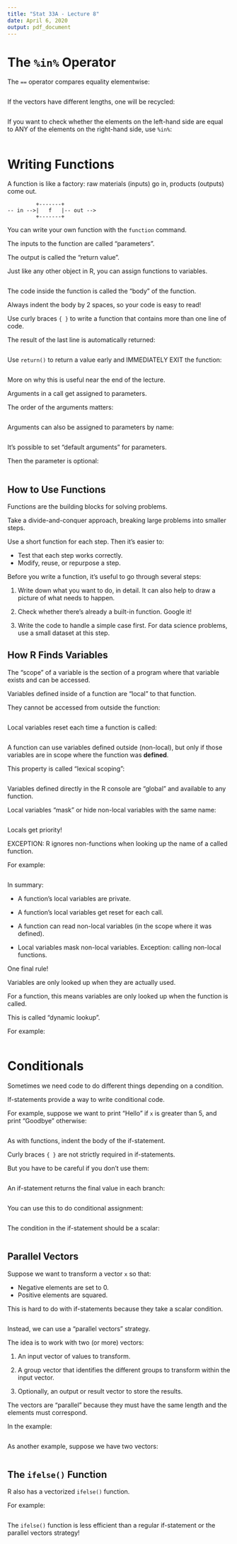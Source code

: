 ```yaml
---
title: "Stat 33A - Lecture 8"
date: April 6, 2020
output: pdf_document
---
```


The `%in%` Operator
===================

The `==` operator compares equality elementwise:
```r

```

If the vectors have different lengths, one will be recycled:
```r

```

If you want to check whether the elements on the left-hand side are
equal to ANY of the elements on the right-hand side, use `%in%`:
```r

```


Writing Functions
=================

A function is like a factory: raw materials (inputs) go in, products
(outputs) come out.

```
         +-------+
-- in -->|   f   |-- out -->
         +-------+
```

You can write your own function with the `function` command.

The inputs to the function are called "parameters".

The output is called the "return value".

Just like any other object in R, you can assign functions to
variables.

```r

```

The code inside the function is called the "body" of the function.

Always indent the body by 2 spaces, so your code is easy to read!



Use curly braces `{ }` to write a function that contains more than
one line of code.

The result of the last line is automatically returned:
```r

```

Use `return()` to return a value early and IMMEDIATELY EXIT the
function:
```r

```
More on why this is useful near the end of the lecture.


Arguments in a call get assigned to parameters.

The order of the arguments matters:
```r

```

Arguments can also be assigned to parameters by name:
```r

```

It's possible to set "default arguments" for parameters.

Then the parameter is optional:
```r

```

How to Use Functions
--------------------

Functions are the building blocks for solving problems.

Take a divide-and-conquer approach, breaking large problems into
smaller steps.

Use a short function for each step. Then it's easier to:

* Test that each step works correctly.
* Modify, reuse, or repurpose a step.

Before you write a function, it's useful to go through several steps:

1. Write down what you want to do, in detail. It can also help to
   draw a picture of what needs to happen.

2. Check whether there's already a built-in function. Google it!

3. Write the code to handle a simple case first. For data science
   problems, use a small dataset at this step.



How R Finds Variables
---------------------

The "scope" of a variable is the section of a program where that
variable exists and can be accessed.

Variables defined inside of a function are "local" to that function.

They cannot be accessed from outside the function:
```r

```

Local variables reset each time a function is called:
```r

```

A function can use variables defined outside (non-local), but only if
those variables are in scope where the function was **defined**.

This property is called "lexical scoping":
```r

```

Variables defined directly in the R console are "global" and
available to any function.


Local variables "mask" or hide non-local variables with the same
name:
```r

```

Locals get priority!

EXCEPTION: R ignores non-functions when looking up the name of a
called function.

For example:
```r

```


In summary:

* A function's local variables are private.

* A function's local variables get reset for each call.

* A function can read non-local variables (in the scope where it was
  defined).

* Local variables mask non-local variables. Exception: calling
  non-local functions.


One final rule!

Variables are only looked up when they are actually used.

For a function, this means variables are only looked up when the
function is called.

This is called "dynamic lookup".

For example:
```r

```


Conditionals
============

Sometimes we need code to do different things depending on a
condition.

If-statements provide a way to write conditional code.

For example, suppose we want to print "Hello" if `x` is greater than
5, and print "Goodbye" otherwise:
```r

```

As with functions, indent the body of the if-statement.


Curly braces `{ }` are not strictly required in if-statements.

But you have to be careful if you don't use them:
```r

```

An if-statement returns the final value in each branch:
```r

```

You can use this to do conditional assignment:
```r

```

The condition in the if-statement should be a scalar:
```r

```


Parallel Vectors
----------------

Suppose we want to transform a vector `x` so that:

* Negative elements are set to 0.
* Positive elements are squared.

This is hard to do with if-statements because they take a scalar
condition.
```r

```

Instead, we can use a "parallel vectors" strategy.

The idea is to work with two (or more) vectors:

1. An input vector of values to transform.

2. A group vector that identifies the different groups to transform
   within the input vector.

3. Optionally, an output or result vector to store the results.

The vectors are "parallel" because they must have the same length and
the elements must correspond.

In the example:
```r

```


As another example, suppose we have two vectors:
```r

```


The `ifelse()` Function
-----------------------

R also has a vectorized `ifelse()` function.

For example:
```r

```

The `ifelse()` function is less efficient than a regular if-statement
or the parallel vectors strategy!
